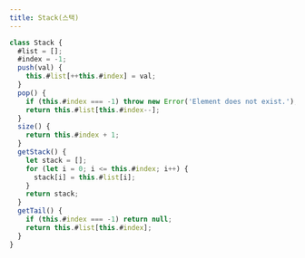 ```yaml
---
title: Stack(스택)
---
```


```js
class Stack {
  #list = [];
  #index = -1;
  push(val) {
    this.#list[++this.#index] = val;
  }
  pop() {
    if (this.#index === -1) throw new Error('Element does not exist.');
    return this.#list[this.#index--];
  }
  size() {
    return this.#index + 1;
  }
  getStack() {
    let stack = [];
    for (let i = 0; i <= this.#index; i++) {
      stack[i] = this.#list[i];
    }
    return stack;
  }
  getTail() {
    if (this.#index === -1) return null;
    return this.#list[this.#index];
  }
}
```
